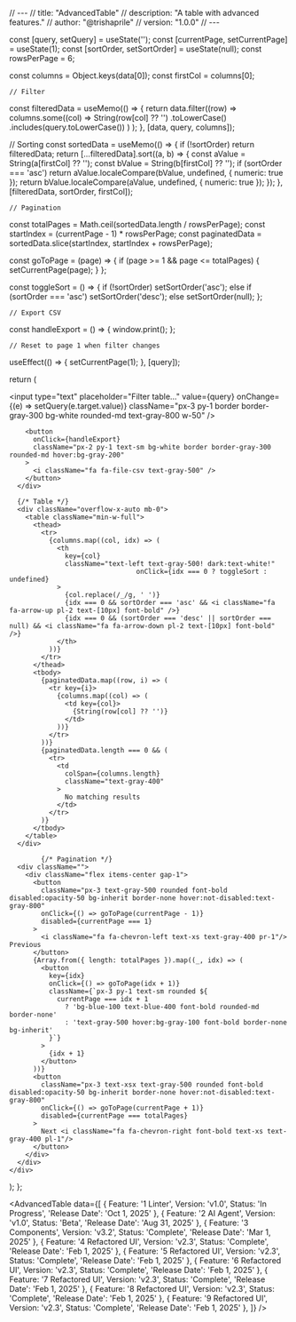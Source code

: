 // ---
// title: "AdvancedTable"
// description: "A table with advanced features."
// author: "@trishaprile"
// version: "1.0.0"
// ---


  const [query, setQuery] = useState('');
  const [currentPage, setCurrentPage] = useState(1);
	const [sortOrder, setSortOrder] = useState(null);
	const rowsPerPage = 6;

  const columns = Object.keys(data[0]);
	const firstCol = columns[0];
 
	// Filter
  const filteredData = useMemo(() => {
    return data.filter((row) =>
      columns.some((col) =>
        String(row[col] ?? '')
          .toLowerCase()
          .includes(query.toLowerCase())
      )
    );
  }, [data, query, columns]);
  
   // Sorting
  const sortedData = useMemo(() => {
    if (!sortOrder) return filteredData;
    return [...filteredData].sort((a, b) => {
      const aValue = String(a[firstCol] ?? '');
      const bValue = String(b[firstCol] ?? '');
      if (sortOrder === 'asc') return aValue.localeCompare(bValue, undefined, { numeric: true });
      return bValue.localeCompare(aValue, undefined, { numeric: true });
    });
  }, [filteredData, sortOrder, firstCol]);

	// Pagination
  const totalPages = Math.ceil(sortedData.length / rowsPerPage);
  const startIndex = (currentPage - 1) * rowsPerPage;
  const paginatedData = sortedData.slice(startIndex, startIndex + rowsPerPage);

  const goToPage = (page) => {
    if (page >= 1 && page <= totalPages) {
    	setCurrentPage(page);
  	}
  };
  
  const toggleSort = () => {
    if (!sortOrder) setSortOrder('asc');
    else if (sortOrder === 'asc') setSortOrder('desc');
    else setSortOrder(null);
  };

	// Export CSV
  const handleExport = () => {
    window.print();
  };
  
	// Reset to page 1 when filter changes
  useEffect(() => {
    setCurrentPage(1);
  }, [query]);

  return (
    <div className="space-y-2">
      <div className="flex justify-between items-center">
        <input
          type="text"
          placeholder="Filter table…"
          value={query}
          onChange={(e) => setQuery(e.target.value)}
          className="px-3 py-1 border border-gray-300 bg-white rounded-md text-gray-800 w-50"
        />

        <button
          onClick={handleExport}
          className="px-2 py-1 text-sm bg-white border border-gray-300 rounded-md hover:bg-gray-200"
        >
          <i className="fa fa-file-csv text-gray-500" />
        </button>
      </div>

      {/* Table */}
      <div className="overflow-x-auto mb-0">
        <table className="min-w-full">
          <thead>
            <tr>
              {columns.map((col, idx) => (
                <th
                  key={col}
                  className="text-left text-gray-500! dark:text-white!"
									onClick={idx === 0 ? toggleSort : undefined}
                >
                  {col.replace(/_/g, ' ')}
                  {idx === 0 && sortOrder === 'asc' && <i className="fa fa-arrow-up pl-2 text-[10px] font-bold" />}
                  {idx === 0 && (sortOrder === 'desc' || sortOrder === null) && <i className="fa fa-arrow-down pl-2 text-[10px] font-bold" />}
                </th>
              ))}
            </tr>
          </thead>
          <tbody>
            {paginatedData.map((row, i) => (
              <tr key={i}>
                {columns.map((col) => (
                  <td key={col}>
                    {String(row[col] ?? '')}
                  </td>
                ))}
              </tr>
            ))}
            {paginatedData.length === 0 && (
              <tr>
                <td
                  colSpan={columns.length}
                  className="text-gray-400"
                >
                  No matching results
                </td>
              </tr>
            )}
          </tbody>
        </table>
      </div>
      
			{/* Pagination */}
      <div className="">
        <div className="flex items-center gap-1">
          <button
            className="px-3 text-gray-500 rounded font-bold disabled:opacity-50 bg-inherit border-none hover:not-disabled:text-gray-800"
            onClick={() => goToPage(currentPage - 1)}
            disabled={currentPage === 1}
          >
            <i className="fa fa-chevron-left text-xs text-gray-400 pr-1"/> Previous
          </button>
          {Array.from({ length: totalPages }).map((_, idx) => (
            <button
              key={idx}
              onClick={() => goToPage(idx + 1)}
              className={`px-3 py-1 text-sm rounded ${
                currentPage === idx + 1
                  ? 'bg-blue-100 text-blue-400 font-bold rounded-md border-none'
                  : 'text-gray-500 hover:bg-gray-100 font-bold border-none bg-inherit'
              }`}
            >
              {idx + 1}
            </button>
          ))}
          <button
            className="px-3 text-xsx text-gray-500 rounded font-bold disabled:opacity-50 bg-inherit border-none hover:not-disabled:text-gray-800"
            onClick={() => goToPage(currentPage + 1)}
            disabled={currentPage === totalPages}
          >
            Next <i className="fa fa-chevron-right font-bold text-xs text-gray-400 pl-1"/>
          </button>
        </div>
      </div>
    </div>
  );
};

<AdvancedTable
  data={[
    { Feature: '1 Linter', Version: 'v1.0', Status: 'In Progress', 'Release Date': 'Oct 1, 2025' },
    { Feature: '2 AI Agent', Version: 'v1.0', Status: 'Beta', 'Release Date': 'Aug 31, 2025' },
    { Feature: '3 Components', Version: 'v3.2', Status: 'Complete', 'Release Date': 'Mar 1, 2025' },
    { Feature: '4 Refactored UI', Version: 'v2.3', Status: 'Complete', 'Release Date': 'Feb 1, 2025' },
    { Feature: '5 Refactored UI', Version: 'v2.3', Status: 'Complete', 'Release Date': 'Feb 1, 2025' },
    { Feature: '6 Refactored UI', Version: 'v2.3', Status: 'Complete', 'Release Date': 'Feb 1, 2025' },
		{ Feature: '7 Refactored UI', Version: 'v2.3', Status: 'Complete', 'Release Date': 'Feb 1, 2025' },
    { Feature: '8 Refactored UI', Version: 'v2.3', Status: 'Complete', 'Release Date': 'Feb 1, 2025' },
		{ Feature: '9 Refactored UI', Version: 'v2.3', Status: 'Complete', 'Release Date': 'Feb 1, 2025' },
  ]}
/>
